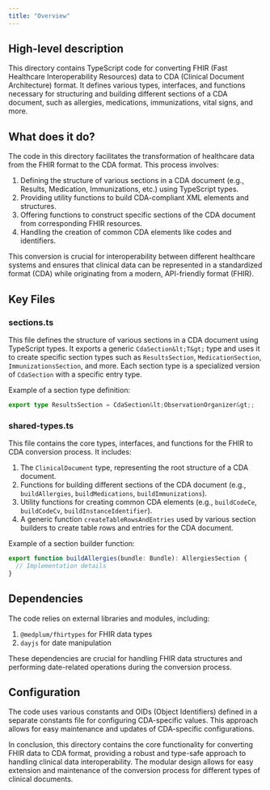 ```yaml
---
title: "Overview"
---
```


## High-level description
This directory contains TypeScript code for converting FHIR (Fast Healthcare Interoperability Resources) data to CDA (Clinical Document Architecture) format. It defines various types, interfaces, and functions necessary for structuring and building different sections of a CDA document, such as allergies, medications, immunizations, vital signs, and more.

## What does it do?
The code in this directory facilitates the transformation of healthcare data from the FHIR format to the CDA format. This process involves:

1. Defining the structure of various sections in a CDA document (e.g., Results, Medication, Immunizations, etc.) using TypeScript types.
2. Providing utility functions to build CDA-compliant XML elements and structures.
3. Offering functions to construct specific sections of the CDA document from corresponding FHIR resources.
4. Handling the creation of common CDA elements like codes and identifiers.

This conversion is crucial for interoperability between different healthcare systems and ensures that clinical data can be represented in a standardized format (CDA) while originating from a modern, API-friendly format (FHIR).

## Key Files

### sections.ts
This file defines the structure of various sections in a CDA document using TypeScript types. It exports a generic `CdaSection&lt;T&gt;` type and uses it to create specific section types such as `ResultsSection`, `MedicationSection`, `ImmunizationsSection`, and more. Each section type is a specialized version of `CdaSection` with a specific entry type.

Example of a section type definition:

```typescript
export type ResultsSection = CdaSection&lt;ObservationOrganizer&gt;;
```

### shared-types.ts
This file contains the core types, interfaces, and functions for the FHIR to CDA conversion process. It includes:

1. The `ClinicalDocument` type, representing the root structure of a CDA document.
2. Functions for building different sections of the CDA document (e.g., `buildAllergies`, `buildMedications`, `buildImmunizations`).
3. Utility functions for creating common CDA elements (e.g., `buildCodeCe`, `buildCodeCv`, `buildInstanceIdentifier`).
4. A generic function `createTableRowsAndEntries` used by various section builders to create table rows and entries for the CDA document.

Example of a section builder function:

```typescript
export function buildAllergies(bundle: Bundle): AllergiesSection {
  // Implementation details
}
```

## Dependencies
The code relies on external libraries and modules, including:

1. `@medplum/fhirtypes` for FHIR data types
2. `dayjs` for date manipulation

These dependencies are crucial for handling FHIR data structures and performing date-related operations during the conversion process.

## Configuration
The code uses various constants and OIDs (Object Identifiers) defined in a separate constants file for configuring CDA-specific values. This approach allows for easy maintenance and updates of CDA-specific configurations.

In conclusion, this directory contains the core functionality for converting FHIR data to CDA format, providing a robust and type-safe approach to handling clinical data interoperability. The modular design allows for easy extension and maintenance of the conversion process for different types of clinical documents.